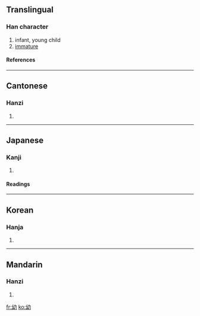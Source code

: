 ==Translingual==
===Han character===
{{Han char|rn=52|rad=幺|as=02|sn=5|four=2472<sub>7</sub>|canj=女戈大尸 (VIKS)}}
# infant, young child
# [[immature]]
====References====
{{Han ref|kx=0342.020|dkj=09193|dj=0650.090|hdz=21093.070|uh=5E7C|ud=24188|bh=A5AE|bd=42414}}
----
==Cantonese==
===Hanzi===
{{yue-hanzi|jyut=|y=yau3}}
# {{defn|Cantonese}}
----
==Japanese==
===Kanji===
{{ja-kanji|grade=|rs=幺02}}
# {{defn|Japanese}} 
====Readings====
{{ja-readings|on=[[よう]] (yō), [[ゆう]] (yū)|kun=[[おさない]] (osanai)}}
----
==Korean==
===Hanja===
{{ko-hanja|hangeul=유|rv=yu|mr=yu}}
# {{defn|Korean}}
----
==Mandarin==
===Hanzi===
{{cmn-hanzi|pin=[[yòu]] (you4)|wg=yu<sup>4</sup>}}
# {{defn|Mandarin}}

[[fr:幼]]
[[ko:幼]]